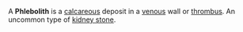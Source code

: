 A '''Phlebolith''' is a [[calcareous]] deposit in a [[venous]] wall or [[thrombus]]. An uncommon type of [[kidney stone]].


{{circulatory-stub}}